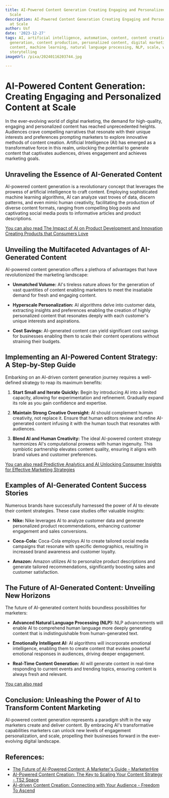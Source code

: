```yaml
---
title: AI-Powered Content Generation Creating Engaging and Personalized Content at
  Scale
description: AI-Powered Content Generation Creating Engaging and Personalized Content
  at Scale
author: Usf
date: '2023-12-27'
tags: AI, artificial intelligence, automation, content, content creation, content
  generation, content production, personalized content, digital marketing, engaging
  content, machine learning, natural language processing, NLP, scale, writing, copywriting,
  storytelling
imageUrl: /pixa/20240116203744.jpg

---
```

# AI-Powered Content Generation: Creating Engaging and Personalized Content at Scale

In the  ever-evolving world of digital marketing, the demand for high-quality,  engaging and personalized content has reached  unprecedented heights. Audiences crave compelling narratives that  resonate with their unique interests and preferences prompting marketers to explore innovative methods of  content creation. Artificial  Intelligence (AI) has emerged as a transformative force in this realm, unlocking the  potential to generate content  that captivates  audiences, drives engagement and achieves marketing goals.

## Unraveling the Essence of AI-Generated Content

AI-powered content generation is a revolutionary concept that leverages  the prowess of artificial intelligence to craft content. Employing sophisticated machine  learning algorithms, AI can analyze vast troves of data, discern patterns, and even mimic human  creativity,  facilitating the production of diverse content formats, ranging from  compelling blog posts and captivating social media posts to informative articles and product descriptions.

[You can also read  The Impact of AI on Product Development and Innovation Creating Products that Consumers Love](The%20Impact%20of%20AI%20on%20Product%20Development%20and%20Innovation%20Creating%20Products%20that%20Consumers%20Love)


## Unveiling the Multifaceted Advantages of AI-Generated Content

AI-powered content  generation offers a plethora of advantages that have revolutionized the marketing landscape:

* **Unmatched Volume:** AI's tireless nature allows for the  generation  of vast quantities of content enabling marketers to meet the insatiable demand for fresh and engaging content.

* **Hyperscale Personalization:** AI algorithms delve into customer data, extracting insights  and preferences enabling the  creation of highly personalized  content that resonates deeply with each customer's unique  interests and aspirations.

* **Cost Savings:**  AI-generated content can yield significant cost savings for businesses enabling them to scale their content operations without straining their budgets.

## Implementing an AI-Powered Content Strategy: A Step-by-Step Guide

Embarking on an AI-driven content generation journey requires a well-defined strategy to reap its  maximum benefits:

1. **Start Small and Iterate Quickly:**  Begin by introducing AI into a limited capacity, allowing for experimentation and refinement. Gradually expand its role as you  gain confidence and expertise.

2. **Maintain Strong Creative Oversight:** AI should complement human creativity, not  replace it. Ensure that human editors  review and refine AI-generated content infusing it with the  human touch that resonates with audiences.

3. **Blend AI and Human Creativity:** The ideal AI-powered content strategy harmonizes AI's  computational  prowess with  human ingenuity.  This  symbiotic partnership elevates content quality, ensuring it aligns with brand values and customer preferences.

[You can also read Predictive Analytics  and AI Unlocking Consumer Insights for Effective Marketing Strategies](Predictive%20Analytics%20and%20AI%20Unlocking%20Consumer%20Insights%20for%20Effective%20Marketing%20Strategies)


## Examples of  AI-Generated Content Success Stories

Numerous  brands have  successfully harnessed the power of AI to elevate  their content strategies. These case studies offer valuable insights:

* **Nike:** Nike leverages AI to analyze customer data and generate  personalized product recommendations, enhancing customer engagement and sales conversions.

* **Coca-Cola:** Coca-Cola employs AI to create tailored social media campaigns that  resonate with specific  demographics,  resulting in increased brand awareness and customer loyalty.

* **Amazon:** Amazon utilizes AI  to personalize product descriptions and generate tailored recommendations, significantly boosting sales and customer satisfaction.

## The Future of AI-Generated  Content: Unveiling New Horizons

The future of AI-generated content holds boundless  possibilities  for marketers:

*  **Advanced Natural Language Processing (NLP):** NLP advancements will enable AI to comprehend human language more deeply generating content that is indistinguishable from human-generated text.

* **Emotionally Intelligent AI:** AI algorithms will incorporate emotional  intelligence, enabling them to create content that evokes powerful emotional responses in audiences, driving deeper engagement.

* **Real-Time Content Generation:** AI will generate content in real-time responding to current events and trending topics, ensuring  content is always  fresh and relevant.

[You can  also read  ]()


## Conclusion: Unleashing the Power of AI to Transform Content Marketing

AI-powered content generation represents  a  paradigm shift  in the way marketers create and deliver content. By  embracing AI's transformative capabilities marketers can unlock new  levels  of engagement personalization, and scale, propelling their businesses forward in  the ever-evolving digital landscape.

## References:
- [The Future of AI-Powered Content: A Marketer's Guide - MarketerHire](https://marketerhire.com/blog/automate-marketing-content-with-ai)
- [AI-Powered Content Creation: The Key to Scaling Your Content Strategy - TS2 Space](https://ts2.space/en/ai-powered-content-creation-the-key-to-scaling-your-content-strategy/)
- [AI-driven Content Creation: Connecting with Your Audience - Freedom To Ascend](https://www.freedomtoascend.com/marketing/marketing-trends/ai-machine-learning/ai-driven-content-creation/)
